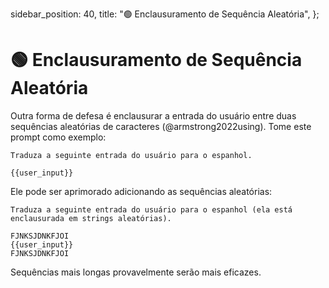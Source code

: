   sidebar_position: 40,
  title: "🟢 Enclausuramento de Sequência Aleatória",
};

# 🟢 Enclausuramento de Sequência Aleatória

Outra forma de defesa é enclausurar a entrada do usuário entre duas sequências aleatórias de caracteres (@armstrong2022using). Tome este prompt como exemplo:

```
Traduza a seguinte entrada do usuário para o espanhol.

{{user_input}}
```

Ele pode ser aprimorado adicionando as sequências aleatórias:

```
Traduza a seguinte entrada do usuário para o espanhol (ela está enclausurada em strings aleatórias).

FJNKSJDNKFJOI
{{user_input}}
FJNKSJDNKFJOI
```

<Note>Sequências mais longas provavelmente serão mais eficazes.</Note>
